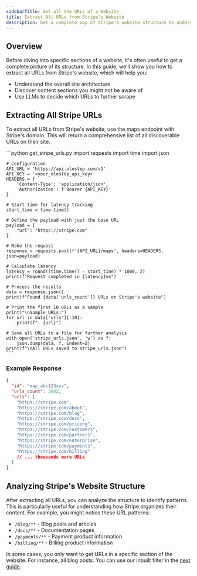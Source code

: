 ```yaml
---
sidebarTitle: Get all the URLs of a Website
title: Extract All URLs from Stripe's Website
description: Get a complete map of Stripe's website structure to understand its organization and discover available content.
---
```


## Overview

Before diving into specific sections of a website, it's often useful to get a complete picture of its structure. In this guide, we'll show you how to extract all URLs from Stripe's website, which will help you:

- Understand the overall site architecture
- Discover content sections you might not be aware of
- Use LLMs to decide which URLs to further scrape

## Extracting All Stripe URLs

To extract all URLs from Stripe's website, use the maps endpoint with Stripe's domain. This will return a comprehensive list of all discoverable URLs on their site.

<CodeGroup>
    ```python get_stripe_urls.py
    import requests
    import time
    import json

    # Configuration
    API_URL = 'https://api.olostep.com/v1'
    API_KEY = '<your_olostep_api_key>'
    HEADERS = {
        'Content-Type': 'application/json',
        'Authorization': f'Bearer {API_KEY}'
    }

    # Start time for latency tracking
    start_time = time.time()
    
    # Define the payload with just the base URL
    payload = {
        "url": "https://stripe.com"
    }
    
    # Make the request
    response = requests.post(f'{API_URL}/maps', headers=HEADERS, json=payload)
    
    # Calculate latency
    latency = round((time.time() - start_time) * 1000, 2)
    print(f"Request completed in {latency}ms")
    
    # Process the results
    data = response.json()
    print(f"Found {data['urls_count']} URLs on Stripe's website")
    
    # Print the first 10 URLs as a sample
    print("\nSample URLs:")
    for url in data['urls'][:10]:
        print(f"- {url}")
        
    # Save all URLs to a file for further analysis
    with open('stripe_urls.json', 'w') as f:
        json.dump(data, f, indent=2)
    print(f"\nAll URLs saved to stripe_urls.json")
    ```
</CodeGroup>

### Example Response

```json
{
  "id": "map_abc123xyz",
  "urls_count": 3842,
  "urls": [
    "https://stripe.com",
    "https://stripe.com/about",
    "https://stripe.com/blog",
    "https://stripe.com/docs",
    "https://stripe.com/pricing",
    "https://stripe.com/customers",
    "https://stripe.com/partners",
    "https://stripe.com/enterprise",
    "https://stripe.com/payments",
    "https://stripe.com/billing"
    // ... thousands more URLs
  ]
}
```

## Analyzing Stripe's Website Structure

After extracting all URLs, you can analyze the structure to identify patterns. This is particularly useful for understanding how Stripe organizes their content. For example, you might notice these URL patterns:

- `/blog/**` - Blog posts and articles
- `/docs/**` - Documentation pages
- `/payments/**` - Payment product information
- `/billing/**` - Billing product information

In some cases, you only want to get URLs in a specific section of the website. For instance, all blog posts. You can use our inbuilt filter in the [next guide](/use-cases/extract-specific-paths).